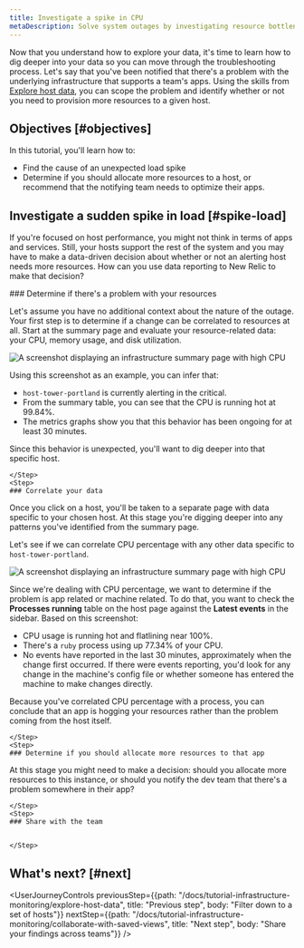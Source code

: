 ```yaml
---
title: Investigate a spike in CPU
metaDescription: Solve system outages by investigating resource bottlenecks across your system infrastructure.
---
```




Now that you understand how to explore your data, it's time to learn how to dig deeper into your data so you can move through the troubleshooting process. Let's say that you've been notified that there's a problem with the underlying infrastructure that supports a team's apps. Using the skills from [Explore host data](/docs/tutorial-infrastructure-monitoring/explore-host-data), you can scope the problem and identify whether or not you need to provision more resources to a given host.   

## Objectives [#objectives]

In this tutorial, you'll learn how to:

* Find the cause of an unexpected load spike
* Determine if you should allocate more resources to a host, or recommend that the notifying team needs to optimize their apps.

## Investigate a sudden spike in load [#spike-load]

If you're focused on host performance, you might not think in terms of apps and services. Still, your hosts support the rest of the system and you may have to make a data-driven decision about whether or not an alerting host needs more resources. How can you use data reporting to New Relic to make that decision?

<Steps>
    <Step>
    ### Determine if there's a problem with your resources
        
Let's assume you have no additional context about the nature of the outage. Your first step is to determine if a change can be correlated to resources at all. Start at the summary page and evaluate your resource-related data: your CPU, memory usage, and disk utilization.

<img
    title="Investigate CPU spike from the summary page"
    alt="A screenshot displaying an infrastructure summary page with high CPU"
    src={cpuSpike}
/>  

Using this screenshot as an example, you can infer that:

* `host-tower-portland` is currently alerting in the critical.
* From the summary table, you can see that the CPU is running hot at 99.84%.
* The metrics graphs show you that this behavior has been ongoing for at least 30 minutes. 

Since this behavior is unexpected, you'll want to dig deeper into that specific host. 

    </Step>
    <Step>
    ### Correlate your data 

Once you click on a host, you'll be taken to a separate page with data specific to your chosen host. At this stage you're digging deeper into any patterns you've identified from the summary page.

Let's see if we can correlate CPU percentage with any other data specific to `host-tower-portland`. 

<img
    title="Check your processes"
    alt="A screenshot displaying an infrastructure summary page with high CPU"
    src={hostProcesses}
/>  

Since we're dealing with CPU percentage, we want to determine if the problem is app related or machine related. To do that, you want to check the **Processes running** table on the host page against the **Latest events** in the sidebar. Based on this screenshot:

* CPU usage is running hot and flatlining near 100%.
* There's a `ruby` process using up 77.34% of your CPU. 
* No events have reported in the last 30 minutes, approximately when the change first occurred. If there were events reporting, you'd look for any change in the machine's config file or whether someone has entered the machine to make changes directly. 

Because you've correlated CPU percentage with a process, you can conclude that an app is hogging your resources rather than the problem coming from the host itself. 

    </Step>
    <Step>
    ### Determine if you should allocate more resources to that app

At this stage you might need to make a decision: should you allocate more resources to this instance, or should you notify the dev team that there's a problem somewhere in their app? 


    </Step>
    <Step>
    ### Share with the team


    </Step>
</Steps>

## What's next? [#next]


<UserJourneyControls
    previousStep={{path: "/docs/tutorial-infrastructure-monitoring/explore-host-data", title: "Previous step", body: "Filter down to a set of hosts"}}
    nextStep={{path: "/docs/tutorial-infrastructure-monitoring/collaborate-with-saved-views", title: "Next step", body: "Share your findings across teams"}}
/>